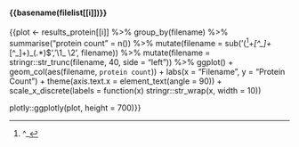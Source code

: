 #### {{basename(filelist[[i]])}}\n\n

  {{plot <- results_protein[[i]] %>% 
    group_by(filename) %>% 
    summarise("protein count" = n()) %>%
    mutate(filename = sub('(^[^_]+_[^_]+_[^_]+)_(.*)$', '\\1_ \\2', filename)) %>% 
    mutate(filename = stringr::str_trunc(filename, 40, side = "left")) %>%
      ggplot() +
    geom_col(aes(filename, `protein count`)) +
    labs(x = "Filename",
        y = "Protein Count") +
    theme(axis.text.x = element_text(angle = 90)) +
    scale_x_discrete(labels = function(x) stringr::str_wrap(x, width = 10))
  
  plotly::ggplotly(plot, height = 700)}}
                     
\n\n